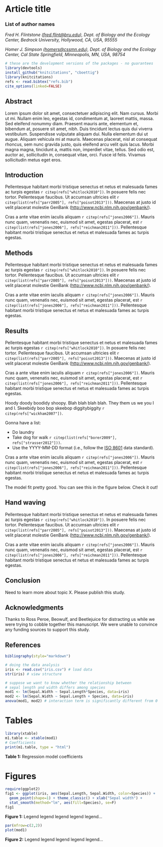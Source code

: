 Article title
=============

### List of author names

*Fred H. Flintstone ([fred.flint@bru.edu](mailto:fred.flint@bru.edu)), Dept. of Biology and the Ecology Center, Bedrock University, Hollywood, CA, USA, 95555*

*Homer J. Simpson ([homers@cssmn.edu](mailto:homers@cssmn.edu)), Dept. of Biology and the Ecology Center, Cal State Springfield, Minneapolis, MN, USA, 98754*

```r
# these are the development versions of the packages - no guarantees
library(devtools)
install_github("knitcitations", "cboettig")
library(knitcitations)
refs <- read.bibtex("refs.bib")
cite_options(linked=FALSE)
```

Abstract
--------

Lorem ipsum dolor sit amet, consectetuer adipiscing elit. 
Nam cursus. 
Morbi ut mi. 
Nullam enim leo, egestas id, condimentum at, laoreet mattis, massa. 
Sed eleifend nonummy diam. 
Praesent mauris ante, elementum et, bibendum at, posuere sit amet, nibh. 
Duis tincidunt lectus quis dui viverra vestibulum. 
Suspendisse vulputate aliquam dui. 
Nulla elementum dui ut augue. 
Aliquam vehicula mi at mauris. 
Maecenas placerat, nisl at consequat rhoncus, sem nunc gravida justo, quis eleifend arcu velit quis lacus. 
Morbi magna magna, tincidunt a, mattis non, imperdiet vitae, tellus. 
Sed odio est, auctor ac, sollicitudin in, consequat vitae, orci. 
Fusce id felis. Vivamus sollicitudin metus eget eros.

Introduction
------------

Pellentesque habitant morbi tristique senectus et netus et malesuada fames ac turpis egestas `r citep(refs["whitlock2010"])`.
In posuere felis nec tortor. Pellentesque faucibus. Ut accumsan ultricies elit `r citep(list(refs["parr2005"], refs["poisot2013"]))`.
Maecenas at justo id velit placerat molestie GenBank ([http://www.ncbi.nlm.nih.gov/genbank/](http://www.ncbi.nlm.nih.gov/genbank/)).

Cras a ante vitae enim iaculis aliquam `r citep(refs["jones2006"])`.
Mauris nunc quam, venenatis nec, euismod sit amet, egestas placerat, est `r citep(list(refs["jones2006"], refs["reichman2011"]))`.
Pellentesque habitant morbi tristique senectus et netus et malesuada fames ac turpis egestas.

Methods
-------

Pellentesque habitant morbi tristique senectus et netus et malesuada fames ac turpis egestas `r citep(refs["whitlock2010"])`.
In posuere felis nec tortor. Pellentesque faucibus. Ut accumsan ultricies elit `r citep(list(refs["parr2005"], refs["poisot2013"]))`.
Maecenas at justo id velit placerat molestie GenBank ([http://www.ncbi.nlm.nih.gov/genbank/](http://www.ncbi.nlm.nih.gov/genbank/)).

Cras a ante vitae enim iaculis aliquam `r citep(refs["jones2006"])`.
Mauris nunc quam, venenatis nec, euismod sit amet, egestas placerat, est `r citep(list(refs["jones2006"], refs["reichman2011"]))`.
Pellentesque habitant morbi tristique senectus et netus et malesuada fames ac turpis egestas.

Results
-------

Pellentesque habitant morbi tristique senectus et netus et malesuada fames ac turpis egestas `r citep(refs["whitlock2010"])`.
In posuere felis nec tortor. Pellentesque faucibus. Ut accumsan ultricies elit `r citep(list(refs["parr2005"], refs["poisot2013"]))`.
Maecenas at justo id velit placerat molestie GenBank ([http://www.ncbi.nlm.nih.gov/genbank/](http://www.ncbi.nlm.nih.gov/genbank/)).

Cras a ante vitae enim iaculis aliquam `r citep(refs["jones2006"])`.
Mauris nunc quam, venenatis nec, euismod sit amet, egestas placerat, est `r citep(list(refs["jones2006"], refs["reichman2011"]))`.
Pellentesque habitant morbi tristique senectus et netus et malesuada fames ac turpis egestas.

Hoody doody boodidy shoopy. Blah blah blah blah. They them us we you I and I. 
Skeebidy boo bop skeebop diggitybiggity `r citep(refs["wickham2007"])`.

Gonna have a list:

* Do laundry
* Take dog for walk `r citep(list(refs["borer2009"], refs["strasser2012"]))`.
* Use the YYYY-MM-DD format (i.e., follow the [ISO 8601](http://www.iso.org/iso/support/faqs/faqs_widely_used_standards/widely_used_standards_other/iso8601) data standard).

Cras a ante vitae enim iaculis aliquam `r citep(refs["jones2006"])`.
Mauris nunc quam, venenatis nec, euismod sit amet, egestas placerat, est `r citep(list(refs["jones2006"], refs["reichman2011"]))`.
Pellentesque habitant morbi tristique senectus et netus et malesuada fames ac turpis egestas.

The model fit pretty good. You can see this in the figure below. Check it out!    

Hand waving
-----------
Pellentesque habitant morbi tristique senectus et netus et malesuada fames ac turpis egestas `r citep(refs["whitlock2010"])`.
In posuere felis nec tortor. Pellentesque faucibus. Ut accumsan ultricies elit `r citep(list(refs["parr2005"], refs["poisot2013"]))`.
Maecenas at justo id velit placerat molestie GenBank ([http://www.ncbi.nlm.nih.gov/genbank/](http://www.ncbi.nlm.nih.gov/genbank/)).

Cras a ante vitae enim iaculis aliquam `r citep(refs["jones2006"])`.
Mauris nunc quam, venenatis nec, euismod sit amet, egestas placerat, est `r citep(list(refs["jones2006"], refs["reichman2011"]))`.
Pellentesque habitant morbi tristique senectus et netus et malesuada fames ac turpis egestas.

Conclusion
----------
Need to learn more about topic X. Please publish this study. 

Acknowledgments
---------------
Thanks to Ross Peroe, Beowulf, and Beetlejuice for distracting us while we were trying to cobble together this manuscript. 
We were unable to convince any funding sources to support this study. 

References
----------

```r
bibliography(style="markdown")
```

```r
# doing the data analysis
iris <- read.csv("iris.csv") # load data
str(iris) # view structure

# suppose we want to know whether the relationship between 
# sepal length and width differs among species
mod1 <- lm(Sepal.Width ~ Sepal.Length*Species, data=iris)
mod2 <- lm(Sepal.Width ~ Sepal.Length + Species, data=iris)
anova(mod1, mod2) # interaction term is significantly different from 0
```

# Tables


```r
library(xtable)
m1.table <- xtable(mod1)
# Coefficients
print(m1.table, type = "html")
```
**Table 1:** Regression model coefficients

# Figures

```r
require(ggplot2)
fig1 <- ggplot(iris, aes(Sepal.Length, Sepal.Width, color=Species)) + 
  geom_point(shape=1) + theme_classic() + xlab("Sepal width") +
  stat_smooth(method="lm", aes(fill=Species), se=F)
fig1
```
**Figure 1:** Legend legend legend legend legend...

```r
par(mfrow=c(2,2))
plot(mod1)
```
**Figure 2:** Legend legend legend legend legend...
